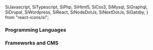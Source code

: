  SiJavascript,
  SiTypescript,
  SiPhp,
  SiHtml5,
  SiCss3,
  SiMysql,
  SiGraphql,
  SiDrupal,
  SiWordpress,
  SiReact,
  SiNodeDotJs,
  SiNextDotJs,
  SiGatsby,
} from "react-icons/si";

### Programming Languages

<TechSkill skillName="JavaScript" exp="10" maxExp={MAX_EXP_YEARS}>
  <SiJavascript title="JavaScript Logo" size={ICON_SIZE} color={ICON_COLOR} />
</TechSkill>

<TechSkill skillName="php" exp="10" maxExp={MAX_EXP_YEARS}>
  <SiPhp title="php Logo" size={ICON_SIZE} color={ICON_COLOR} />
</TechSkill>

<TechSkill skillName="HTML" exp="10" maxExp={MAX_EXP_YEARS}>
  <SiHtml5 title="HTML Logo" size={ICON_SIZE} color={ICON_COLOR} />
</TechSkill>

<TechSkill skillName="CSS" exp="10" maxExp={MAX_EXP_YEARS}>
  <SiCss3 title="CSS Logo" size={ICON_SIZE} color={ICON_COLOR} />
</TechSkill>

<TechSkill skillName="GraphQL" exp="2" maxExp={MAX_EXP_YEARS}>
  <SiGraphql title="GraphQL Logo" size={ICON_SIZE} color={ICON_COLOR} />
</TechSkill>

<TechSkill skillName="Typescript" exp="3" maxExp={MAX_EXP_YEARS}>
  <SiTypescript title="Typescript Logo" size={ICON_SIZE} color={ICON_COLOR} />
</TechSkill>

### Frameworks and CMS

<TechSkill skillName="Drupal" exp="10" maxExp={MAX_EXP_YEARS}>
  <SiDrupal title="Drupal Logo" size={ICON_SIZE} color={ICON_COLOR} />
</TechSkill>

<TechSkill skillName="Wordpress" exp="4" maxExp={MAX_EXP_YEARS}>
  <SiWordpress title="Wordpress Logo" size={ICON_SIZE} color={ICON_COLOR} />
</TechSkill>

<TechSkill skillName="React" exp="4" maxExp={MAX_EXP_YEARS}>
  <SiReact title="React Logo" size={ICON_SIZE} color={ICON_COLOR} />
</TechSkill>

<TechSkill skillName="Node.js" exp="3" maxExp={MAX_EXP_YEARS}>
  <SiNodeDotJs title="Node Logo.js" size={ICON_SIZE} color={ICON_COLOR} />
</TechSkill>

<TechSkill skillName="Next.js" exp="3" maxExp={MAX_EXP_YEARS}>
  <SiNextDotJs title="Next.js Logo" size={ICON_SIZE} color={ICON_COLOR} />
</TechSkill>

<TechSkill skillName="Gatsby" exp="2" maxExp={MAX_EXP_YEARS}>
  <SiGatsby title="Gatsby Logo" size={ICON_SIZE} color={ICON_COLOR} />
</TechSkill>
